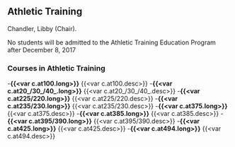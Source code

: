 ## Athletic Training

Chandler, Libby (Chair).

No students will be admitted to the Athletic Training Education Program after December 8, 2017

### Courses in Athletic Training
-**{{<var c.at100.long>}}**
{{<var c.at100.desc>}}
-**{{<var c.at20_/30_/40_.long>}}**
{{<var c.at20_/30_/40_.desc>}}
-**{{<var c.at225/220.long>}}**
{{<var c.at225/220.desc>}}
-**{{<var c.at235/230.long>}}**
{{<var c.at235/230.desc>}}
-**{{<var c.at375.long>}}**
{{<var c.at375.desc>}}
-**{{<var c.at385.long>}}**
{{<var c.at385.desc>}}
-**{{<var c.at395/390.long>}}**
{{<var c.at395/390.desc>}}
-**{{<var c.at425.long>}}**
{{<var c.at425.desc>}}
-**{{<var c.at494.long>}}**
{{<var c.at494.desc>}}
